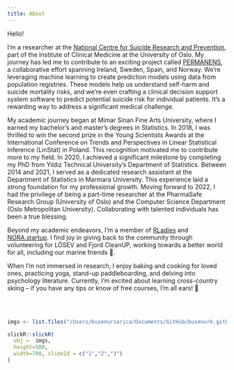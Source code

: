 ```yaml
---
title: About
---
```


Hello! 

I'm a researcher at the [National Centre for Suicide Research and Prevention], part of the Institute of Clinical Medicine at the University of Oslo. My journey has led me to contribute to an exciting project called [PERMANENS], a collaborative effort spanning Ireland, Sweden, Spain, and Norway. We're leveraging machine learning to create prediction models using data from population registries. These models help us understand self-harm and suicide mortality risks, and we're even crafting a clinical decision support system software to predict potential suicide risk for individual patients. It's a rewarding way to address a significant medical challenge.

My academic journey began at Mimar Sinan Fine Arts University, where I earned my bachelor's and master's degrees in Statistics. In 2018, I was thrilled to win the second prize in the Young Scientists Awards at the International Conference on Trends and Perspectives in Linear Statistical Inference (LinStat) in Poland. This recognition motivated me to contribute more to my field. In 2020, I achieved a significant milestone by completing my PhD from Yıldız Technical University's Department of Statistics. Between 2014 and 2021, I served as a dedicated research assistant at the Department of Statistics in Marmara University. This experience laid a strong foundation for my professional growth. Moving forward to 2022, I had the privilege of being a part-time researcher at the PharmaSafe Research Group (University of Oslo) and the Computer Science Department (Oslo Metropolitan University). Collaborating with talented individuals has been a true blessing. 

Beyond my academic endeavors, I'm a member of [RLadies] and [NORA.startup]. I find joy in giving back to the community through volunteering for LÖSEV and Fjord CleanUP, working towards a better world for all, including our marine friends 🐳.

When I'm not immersed in research, I enjoy baking and cooking for loved ones, practicing yoga, stand-up paddleboarding, and delving into psychology literature. Currently, I'm excited about learning cross-country skiing – if you have any tips or know of free courses, I'm all ears! 🎿


\
&nbsp;


```r
imgs <- list.files("/Users/busenursarica/Documents/GitHub/busenurk.github.io/static/img/", pattern=".jpg", full.names = TRUE)
```


```r
slickR::slickR(
  obj =  imgs,
  height=500, 
  width=700, slideId = c("1","2","3")
) 
```

[National Centre for Suicide Research and Prevention]:(https://www.med.uio.no/klinmed/forskning/sentre/nssf/)
[PERMANENS]:(https://www.med.uio.no/klinmed/english/about/news-and-events/news/2023/ping-qin-leads-uio-contribution-to-new-eu-project-suicide-prevention.html)
[RLadies]: https://rladies.org/turkey-rladies/name/busenur-kizilaslan/
[Statistics]: https://avesis.marmara.edu.tr/busenur.sarica
[Erol Eğrioğlu]: https://scholar.google.com/citations?user=iBuowD8AAAAJ&hl=en
[Atif Evren]: https://scholar.google.com.tr/citations?user=ZNhBLakAAAAJ&hl=tr
[Barış Aşıkgil]: https://scholar.google.com.tr/citations?user=k1eGkSgAAAAJ&hl=tr 
[LÖSEV]: https://www.losev.org.tr/v6
[Young Scientist Awards, The International Conference on Trends and Perspectives in Linear Statistical Inference (LinStat'2018), Poland]: https://www.tandfonline.com/doi/pdf/10.1080/03610918.2020.1720385
[International Conference on Trends and Perspectives in Linear Statistical Inference (LinStat)]: https://www.tandfonline.com/doi/pdf/10.1080/03610918.2020.1720385
[Müge Değirmenci! (Yoga Pan) ]: https://www.facebook.com/panyogaa/
[Yeterly]: https://yeterly.com
[Fjord CleanUP]: https://www.fjordcleanup.no
[PharmaSafe]: https://www.mn.uio.no/farmasi/english/research/groups/pharma-safe/
[IMI concePTION]: https://www.imi-conception.eu
[Google Scholar]: https://scholar.google.com/citations?user=OKlYJEgAAAAJ&hl=en&oi=ao
[LinkedIn]: https://www.linkedin.com/in/busenur-kızılaslan-795ab54a/
[shutterstock]: https://www.shutterstock.com/en/g/Busenur+Kizilaslan?rid=343729487
[Monday Fjord CleanUPs in Tjuvholmen]: https://www.fjordcleanup.no
[NORA.startup]: https://www.nora.ai/nora-startup/